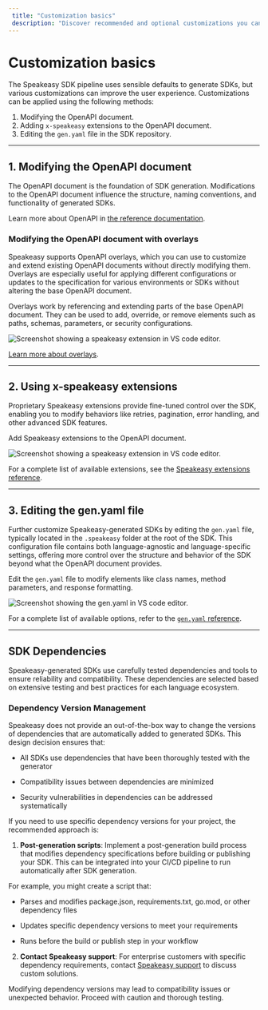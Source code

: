 ```yaml
---
 title: "Customization basics"
 description: "Discover recommended and optional customizations you can make to your Speakeasy SDK pipeline to enhance the user experience."
---
```



# Customization basics

The Speakeasy SDK pipeline uses sensible defaults to generate SDKs, but various customizations can improve the user experience. Customizations can be applied using the following methods:

1. Modifying the OpenAPI document.
2. Adding `x-speakeasy` extensions to the OpenAPI document.
3. Editing the `gen.yaml` file in the SDK repository.

---

## 1. Modifying the OpenAPI document

The OpenAPI document is the foundation of SDK generation. Modifications to the OpenAPI document influence the structure, naming conventions, and functionality of generated SDKs.

Learn more about OpenAPI in [the reference documentation](/openapi).

### Modifying the OpenAPI document with overlays

Speakeasy supports OpenAPI overlays, which you can use to customize and extend existing OpenAPI documents without directly modifying them. Overlays are especially useful for applying different configurations or updates to the specification for various environments or SDKs without altering the base OpenAPI document.

Overlays work by referencing and extending parts of the base OpenAPI document. They can be used to add, override, or remove elements such as paths, schemas, parameters, or security configurations.

![Screenshot showing a speakeasy extension in VS code editor.](../assets/overlay.png)

[Learn more about overlays](/docs/prep-openapi/overlays/create-overlays).

---

## 2. Using x-speakeasy extensions

Proprietary Speakeasy extensions provide fine-tuned control over the SDK, enabling you to modify behaviors like retries, pagination, error handling, and other advanced SDK features.

Add Speakeasy extensions to the OpenAPI document.

![Screenshot showing a speakeasy extension in VS code editor.](../assets/speakeasy-extensions.png)

For a complete list of available extensions, see the [Speakeasy extensions reference](/docs/speakeasy-extensions).

---

## 3. Editing the gen.yaml file

Further customize Speakeasy-generated SDKs by editing the `gen.yaml` file, typically located in the `.speakeasy` folder at the root of the SDK. This configuration file contains both language-agnostic and language-specific settings, offering more control over the structure and behavior of the SDK beyond what the OpenAPI document provides.

Edit the `gen.yaml` file to modify elements like class names, method parameters, and response formatting.

![Screenshot showing the gen.yaml in VS code editor.](../assets/genyaml.png)

For a complete list of available options, refer to the [`gen.yaml` reference](/docs/gen-reference).

---

## SDK Dependencies

Speakeasy-generated SDKs use carefully tested dependencies and tools to ensure reliability and compatibility. These dependencies are selected based on extensive testing and best practices for each language ecosystem.

### Dependency Version Management

Speakeasy does not provide an out-of-the-box way to change the versions of dependencies that are automatically added to generated SDKs. This design decision ensures that:

- All SDKs use dependencies that have been thoroughly tested with the generator

- Compatibility issues between dependencies are minimized

- Security vulnerabilities in dependencies can be addressed systematically

If you need to use specific dependency versions for your project, the recommended approach is:

1. **Post-generation scripts**: Implement a post-generation build process that modifies dependency specifications before building or publishing your SDK. This can be integrated into your CI/CD pipeline to run automatically after SDK generation.

For example, you might create a script that:

- Parses and modifies package.json, requirements.txt, go.mod, or other dependency files

- Updates specific dependency versions to meet your requirements

- Runs before the build or publish step in your workflow

2. **Contact Speakeasy support**: For enterprise customers with specific dependency requirements, contact [Speakeasy support](/docs/enterprise-support) to discuss custom solutions.



<Callout title="Caution" type="warning">

  Modifying dependency versions may lead to compatibility issues or unexpected behavior. Proceed with caution and thorough testing.

</Callout>
